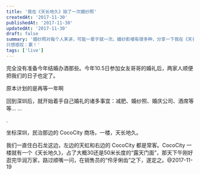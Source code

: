 ```yaml
---
title: '我在《天长地久》拍了一次婚纱照'
createdAt: '2017-11-30'
publishedAt: '2017-11-30'
updatedAt: '2017-11-30'
draft: false
summary: '婚纱照对每个人来讲，可能一辈子就一次。婚纱影楼有很多种，分享一下我在《天长地久》的经历：7.5K，5套场景，5：30从家出发至集合地，至21:00结束坐上班车，从摄影基地回家。
只想感叹：累！'
tags: ['live']
---
```


完全没有准备今年结婚办酒那些。今年10.5日参加女友哥哥的婚礼后，两家人顺便把我们的日子也定了。

原本计划的是再等一年啊

回到深圳后，就开始着手自己婚礼的诸多事宜：减肥、婚纱照、婚庆公司、酒席等等... ...

.

坐标深圳，民治那边的 CocoCity 商场，一楼，天长地久。

我们一直住白石龙这边，左边的天虹和右边的 CocoCity 都是常客。CocoCity 一楼就有一个《天长地久》，占了大概30还是50米长度的“露天门面”，那天下午刚好逛完华润万家，路过顺嘴一问，在销售员的“伶牙俐齿”之下，遂定之。@2017-11-19